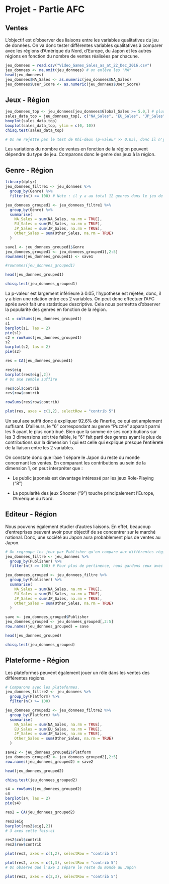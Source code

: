 # Projet - Partie AFC

## Ventes

L'objectif est d'observer des liaisons entre les variables qualitatives du jeu de données. On va donc tester différentes variables qualitatives à comparer avec les régions d'Amérique du Nord, d'Europe, du Japon et les autres régions en fonction du nombre de ventes réalisées par chacune.

```r
jeu_donnees = read.csv("Video_Games_Sales_as_at_22_Dec_2016.csv")
jeu_donnees <- na.omit(jeu_donnees) # on enlève les "NA"
head(jeu_donnees)
jeu_donnees$NA_Sales <- as.numeric(jeu_donnees$NA_Sales)
jeu_donnees$User_Score <- as.numeric(jeu_donnees$User_Score)
```

## Jeux - Région

```r
jeu_donnees_top <- jeu_donnees[jeu_donnees$Global_Sales >= 5.0,] # plus de 5 millions de ventes
sales_data_top = jeu_donnees_top[, c("NA_Sales", "EU_Sales", "JP_Sales", "Other_Sales")]
boxplot(sales_data_top)
boxplot(sales_data_top, ylim = c(0, 10))
chisq.test(sales_data_top)

# On ne rejette pas le test de Khi-deux (p-valeur >> 0.05), donc il n'y a pas de relations entre le nom des jeux et les régions.
```

Les variations du nombre de ventes en fonction de la région peuvent dépendre du type de jeu. Comparons donc le genre des jeux à la région.

## Genre - Région

```r
library(dplyr)
jeu_donnees_filtre1 <- jeu_donnees %>%
  group_by(Genre) %>%
  filter(n() >= 100) # Note : il y a au total 12 genres dans le jeu de données et il y a au moins 100 jeu pour chaque genre

jeu_donnees_grouped1 <- jeu_donnees_filtre1 %>%
  group_by(Genre) %>%
  summarise(
    NA_Sales = sum(NA_Sales, na.rm = TRUE),
    EU_Sales = sum(EU_Sales, na.rm = TRUE),
    JP_Sales = sum(JP_Sales, na.rm = TRUE),
    Other_Sales = sum(Other_Sales, na.rm = TRUE)
  )

save1 <- jeu_donnees_grouped1$Genre
jeu_donnees_grouped1 <- jeu_donnees_grouped1[,2:5]
rownames(jeu_donnees_grouped1) <- save1

#rownames(jeu_donnees_grouped1)

head(jeu_donnees_grouped1)

chisq.test(jeu_donnees_grouped1)
```

La p-valeur est largement inférieure à 0.05, l'hypothèse est rejetée, donc, il y a bien une relation entre ces 2 variables. On peut donc effectuer l'AFC après avoir fait une statistique descriptive. Cela nous permettra d'observer la popularité des genres en fonction de la région.

```r
s1 = colSums(jeu_donnees_grouped1)
s1
barplot(s1, las = 2)
pie(s1)
s2 = rowSums(jeu_donnees_grouped1)
s2
barplot(s2, las = 2)
pie(s2)
```

```r
res = CA(jeu_donnees_grouped1)
```

```r
res$eig
barplot(res$eig[,2])
# Un axe semble suffire
```

```r
res$col$contrib
res$row$contrib
```

```r
rowSums(res$row$contrib)
```

```r
plot(res, axes = c(1,2), selectRow = "contrib 5")
```

Un seul axe suffit donc à expliquer 92.6% de l'inertie, ce qui est amplement suffisant. D'ailleurs, le "6" correspondant au genre "Puzzle" apparait parmi les 5 ayant le plus contribué. Bien que la somme de ses contributions sur les 3 dimensions soit très faible, le "6" fait parti des genres ayant le plus de contributions sur la dimension 1 qui est celle qui explique presque l'entièreté de la liaison entre les 2 variables.

On constate donc que l'axe 1 sépare le Japon du reste du monde concernant les ventes. En comparant les contributions au sein de la dimension 1, on peut interpréter que :

-   Le public japonais est davantage intéressé par les jeux Role-Playing ("8")

-   La popularité des jeux Shooter ("9") touche principalement l'Europe, l'Amérique du Nord.

## Editeur - Région

Nous pouvons également étudier d'autres liaisons. En effet, beaucoup d'entreprises peuvent avoir pour objectif de se concentrer sur le marché national. Donc, une société au Japon aura probablement plus de ventes au Japon.

```r
# On regroupe les jeux par Publisher qu'on compare aux différentes régions.
jeu_donnees_filtre <- jeu_donnees %>%
  group_by(Publisher) %>%
  filter(n() >= 100) # Pour plus de pertinence, nous gardons ceux avec au moins 100 jeux dans le jeu de données.

jeu_donnees_grouped <- jeu_donnees_filtre %>%
  group_by(Publisher) %>%
  summarise(
    NA_Sales = sum(NA_Sales, na.rm = TRUE),
    EU_Sales = sum(EU_Sales, na.rm = TRUE),
    JP_Sales = sum(JP_Sales, na.rm = TRUE),
    Other_Sales = sum(Other_Sales, na.rm = TRUE)
  )

save <- jeu_donnees_grouped$Publisher
jeu_donnees_grouped <- jeu_donnees_grouped[,2:5]
row.names(jeu_donnees_grouped) = save

head(jeu_donnees_grouped)

chisq.test(jeu_donnees_grouped)
```

## Plateforme - Région

Les plateformes peuvent également jouer un rôle dans les ventes des différentes régions.

```r
# Comparons avec les plateformes.
jeu_donnees_filtre2 <- jeu_donnees %>%
  group_by(Platform) %>%
  filter(n() >= 100)

jeu_donnees_grouped2 <- jeu_donnees_filtre2 %>%
  group_by(Platform) %>%
  summarise(
    NA_Sales = sum(NA_Sales, na.rm = TRUE),
    EU_Sales = sum(EU_Sales, na.rm = TRUE),
    JP_Sales = sum(JP_Sales, na.rm = TRUE),
    Other_Sales = sum(Other_Sales, na.rm = TRUE)
  )

save2 <- jeu_donnees_grouped2$Platform
jeu_donnees_grouped2 <- jeu_donnees_grouped2[,2:5]
row.names(jeu_donnees_grouped2) = save2

head(jeu_donnees_grouped2)

chisq.test(jeu_donnees_grouped2)
```

```r
s4 = rowSums(jeu_donnees_grouped2)
s4
barplot(s4, las = 2)
pie(s4)
```

```r
res2 = CA(jeu_donnees_grouped2)
```

```r
res2$eig
barplot(res2$eig[,2])
# 3 axes cette fois-ci
```

```r
res2$col$contrib
res2$row$contrib
```

```r
plot(res2, axes = c(1,2), selectRow = "contrib 5")
```

```r
plot(res2, axes = c(1,3), selectRow = "contrib 5")
# On observe que l'axe 1 sépare le reste du monde au Japon
```

```r
plot(res2, axes = c(2,3), selectRow = "contrib 5")
```
